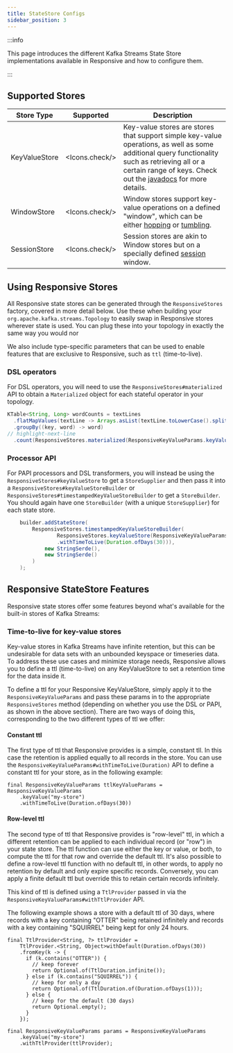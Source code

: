 ```yaml
---
title: StateStore Configs
sidebar_position: 3
---
```



:::info

This page introduces the different Kafka Streams State Store implementations available in Responsive and how to configure them.

:::

## Supported Stores

| Store Type    | Supported      | Description                                                                                                                                                                                                                                                                                                            |
|---------------|----------------|------------------------------------------------------------------------------------------------------------------------------------------------------------------------------------------------------------------------------------------------------------------------------------------------------------------------|
| KeyValueStore | <Icons.check/> | Key-value stores are stores that support simple key-value operations, as well as some additional query functionality such as retrieving all or a certain range of keys. Check out the [javadocs](https://kafka.apache.org/35/javadoc/org/apache/kafka/streams/state/KeyValueStore.html) for more details.              |
| WindowStore   | <Icons.check/> | Window stores support key-value operations on a defined "window", which can be either [hopping](https://kafka.apache.org/20/documentation/streams/developer-guide/dsl-api.html#hopping-time-windows) or [tumbling](https://kafka.apache.org/20/documentation/streams/developer-guide/dsl-api.html#windowing-tumbling). |
| SessionStore  | <Icons.check/> | Session stores are akin to Window stores but on a specially defined [session](https://kafka.apache.org/20/documentation/streams/developer-guide/dsl-api.html#session-windows) window.                                                                                                                                  |

## Using Responsive Stores

All Responsive state stores can be generated through the `ResponsiveStores`
factory, covered in more detail below. Use these when building your
`org.apache.kafka.streams.Topology` to easily swap in Responsive stores wherever
state is used. You can plug these into your topology in exactly the same way you
would nor

We also include type-specific parameters that can be used to enable features that
are exclusive to Responsive, such as `ttl` (time-to-live).

### DSL operators
For DSL operators, you will need to use the `ResponsiveStores#materialized` API to obtain
a `Materialized` object for each stateful operator in your topology.

```java showLineNumbers title="Example Usage (DSL)"
KTable<String, Long> wordCounts = textLines
  .flatMapValues(textLine -> Arrays.asList(textLine.toLowerCase().split("\\W+")))
  .groupBy((key, word) -> word)
// highlight-next-line
  .count(ResponsiveStores.materialized(ResponsiveKeyValueParams.keyValue("counts-store")));
```

### Processor API
For PAPI processors and DSL transformers, you will instead be using the `ResponsiveStores#keyValueStore`
to get a `StoreSupplier` and then pass it into a `ResponsiveStores#keyValueStoreBuilder`
or `ResponsiveStores#timestampedKeyValueStoreBuilder` to get a `StoreBuilder`. You should
again have one `StoreBuilder` (with a unique `StoreSupplier`) for each state store.

```java {2-4} showLineNumbers title="Example Usage (PAPI)"
    builder.addStateStore(
        ResponsiveStores.timestampedKeyValueStoreBuilder(
                ResponsiveStores.keyValueStore(ResponsiveKeyValueParams.keyValue(STATE_STORE)
                .withTimeToLive(Duration.ofDays(30))),
            new StringSerde(),
            new StringSerde()
        )
    );
```

## Responsive StateStore Features

Responsive state stores offer some features beyond what's available for the built-in stores of Kafka Streams:

### Time-to-live for key-value stores

Key-value stores in Kafka Streams have infinite retention, but this can be undesirable for data sets with an
unbounded keyspace or timeseries data. To address these use cases and minimize storage needs, Responsive allows you
to define a ttl (time-to-live) on any KeyValueStore to set a retention time for the data inside it.

To define a ttl for your Responsive KeyValueStore, simply apply it to the `ResponsiveKeyValueParams` and pass these
params in to the appropriate `ResponsiveStores` method (depending on whether you use the DSL or PAPI, as shown in the
above section).
There are two ways of doing this, corresponding to the two different types of ttl we offer:

#### Constant ttl
The first type of ttl that Responsive provides is a simple, constant tll. In this case the retention is applied equally
to all records in the store. You can use the `ResponsiveKeyValueParams#withTimeToLive(Duration)` API to define a constant
ttl for your store, as in the following example:

```
final ResponsiveKeyValueParams ttlKeyValueParams = ResponsiveKeyValueParams
    .keyValue("my-store")
    .withTimeToLive(Duration.ofDays(30))
```

#### Row-level ttl
The second type of ttl that Responsive provides is "row-level" ttl, in which a different retention can be applied to each
individual record (or "row") in your state store. The ttl function can use either the key or value, or both, to compute
the ttl for that row and override the default ttl. It's also possible to define a row-level ttl function with no default ttl,
in other words, to apply no retention by default and only expire specific records. Conversely, you can apply a finite default
ttl but override this to retain certain records infinitely.

This kind of ttl is defined using a `TtlProvider` passed in via the `ResponsiveKeyValueParams#withTtlProvider` API.

The following example shows a store with a default ttl of 30 days, where records with a key containing "OTTER" being
retained infinitely and records with a key containing "SQUIRREL" being kept for only 24 hours.
```
final TtlProvider<String, ?> ttlProvider =
    TtlProvider.<String, Object>withDefault(Duration.ofDays(30))
    .fromKey(k -> {
      if (k.contains("OTTER")) {
        // keep forever
        return Optional.of(TtlDuration.infinite());
      } else if (k.contains("SQUIRREL")) {
        // keep for only a day
        return Optional.of(TtlDuration.of(Duration.ofDays(1)));
      } else {
        // keep for the default (30 days)
        return Optional.empty();
      }
    });

final ResponsiveKeyValueParams params = ResponsiveKeyValueParams
    .keyValue("my-store")
    .withTtlProvider(ttlProvider);
```